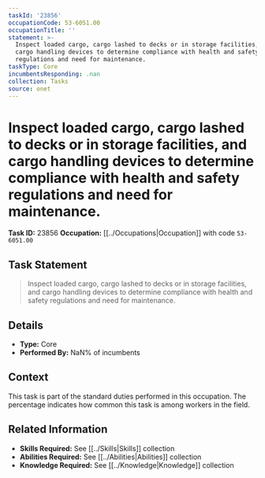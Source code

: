 ```yaml
---
taskId: '23856'
occupationCode: 53-6051.00
occupationTitle: ''
statement: >-
  Inspect loaded cargo, cargo lashed to decks or in storage facilities, and
  cargo handling devices to determine compliance with health and safety
  regulations and need for maintenance.
taskType: Core
incumbentsResponding: .nan
collection: Tasks
source: onet
---
```

# Inspect loaded cargo, cargo lashed to decks or in storage facilities, and cargo handling devices to determine compliance with health and safety regulations and need for maintenance.

**Task ID:** 23856
**Occupation:** [[../Occupations|Occupation]] with code `53-6051.00`

## Task Statement

> Inspect loaded cargo, cargo lashed to decks or in storage facilities, and cargo handling devices to determine compliance with health and safety regulations and need for maintenance.

## Details

- **Type:** Core
- **Performed By:** NaN% of incumbents

## Context

This task is part of the standard duties performed in this occupation. The percentage indicates how common this task is among workers in the field.

## Related Information

- **Skills Required:** See [[../Skills|Skills]] collection
- **Abilities Required:** See [[../Abilities|Abilities]] collection
- **Knowledge Required:** See [[../Knowledge|Knowledge]] collection

